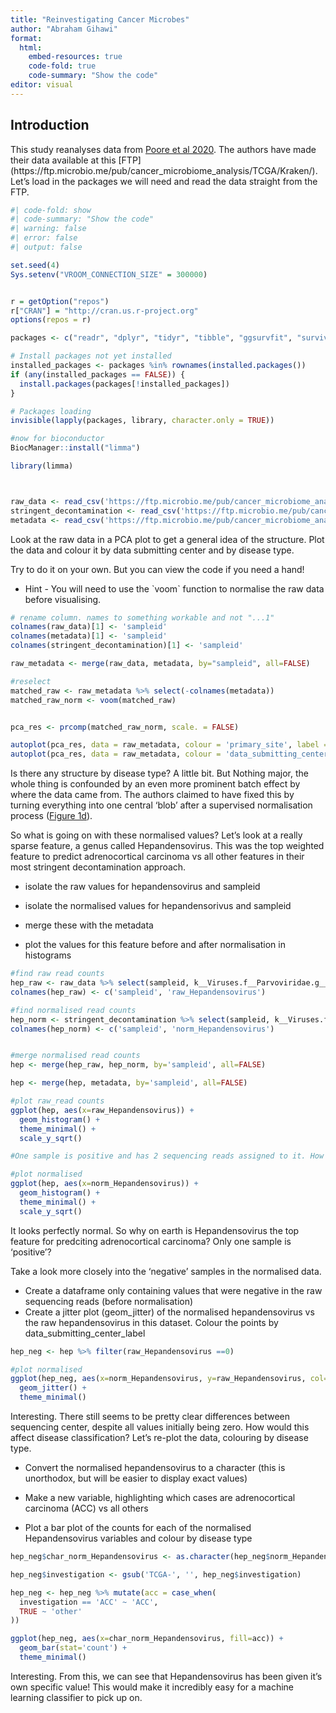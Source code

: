 ```yaml
---
title: "Reinvestigating Cancer Microbes"
author: "Abraham Gihawi"
format:
  html:
    embed-resources: true
    code-fold: true
    code-summary: "Show the code"
editor: visual
---
```


## Introduction

This study reanalyses data from [Poore et al 2020](https://doi.org/10.1038/s41586-020-2095-1). The authors have made their data available at this \[FTP\](https://ftp.microbio.me/pub/cancer_microbiome_analysis/TCGA/Kraken/). Let's load in the packages we will need and read the data straight from the FTP.

```r
#| code-fold: show
#| code-summary: "Show the code"
#| warning: false
#| error: false
#| output: false

set.seed(4)
Sys.setenv("VROOM_CONNECTION_SIZE" = 300000)


r = getOption("repos")
r["CRAN"] = "http://cran.us.r-project.org"
options(repos = r)

packages <- c("readr", "dplyr", "tidyr", "tibble", "ggsurvfit", "survival", "Boruta", "DataExplorer","broom","knitr", "ggfortify", "BiocManager")

# Install packages not yet installed
installed_packages <- packages %in% rownames(installed.packages())
if (any(installed_packages == FALSE)) {
  install.packages(packages[!installed_packages])
}

# Packages loading
invisible(lapply(packages, library, character.only = TRUE))

#now for bioconductor
BiocManager::install("limma")

library(limma)



raw_data <- read_csv('https://ftp.microbio.me/pub/cancer_microbiome_analysis/TCGA/Kraken/Kraken-TCGA-Raw-Data-17625-Samples.csv')
stringent_decontamination <- read_csv('https://ftp.microbio.me/pub/cancer_microbiome_analysis/TCGA/Kraken/Kraken-TCGA-Voom-SNM-Most-Stringent-Filtering-Data.csv')
metadata <- read_csv('https://ftp.microbio.me/pub/cancer_microbiome_analysis/TCGA/Kraken/Metadata-TCGA-All-18116-Samples.csv')
```

Look at the raw data in a PCA plot to get a general idea of the structure. Plot the data and colour it by data submitting center and by disease type.

Try to do it on your own. But you can view the code if you need a hand!

-   Hint - You will need to use the \`voom\` function to normalise the raw data before visualising.

```r
# rename column. names to something workable and not "...1"
colnames(raw_data)[1] <- 'sampleid'
colnames(metadata)[1] <- 'sampleid'
colnames(stringent_decontamination)[1] <- 'sampleid'

raw_metadata <- merge(raw_data, metadata, by="sampleid", all=FALSE)

#reselect 
matched_raw <- raw_metadata %>% select(-colnames(metadata))
matched_raw_norm <- voom(matched_raw)


pca_res <- prcomp(matched_raw_norm, scale. = FALSE)

autoplot(pca_res, data = raw_metadata, colour = 'primary_site', label = FALSE)
autoplot(pca_res, data = raw_metadata, colour = 'data_submitting_center_label', label = FALSE)


```

Is there any structure by disease type? A little bit. But Nothing major, the whole thing is confounded by an even more prominent batch effect by where the data came from. The authors claimed to have fixed this by turning everything into one central 'blob' after a supervised normalisation process ([Figure 1d](https://www.nature.com/articles/s41586-020-2095-1/figures/1)).

So what is going on with these normalised values? Let's look at a really sparse feature, a genus called Hepandensovirus. This was the top weighted feature to predict adrenocortical carcinoma vs all other features in their most stringent decontamination approach.

-   isolate the raw values for hepandensovirus and sampleid

-   isolate the normalised values for hepandensorivus and sampleid

-   merge these with the metadata

-   plot the values for this feature before and after normalisation in histograms

```r

#find raw read counts
hep_raw <- raw_data %>% select(sampleid, k__Viruses.f__Parvoviridae.g__Hepandensovirus)
colnames(hep_raw) <- c('sampleid', 'raw_Hepandensovirus')

#find normalised read counts
hep_norm <- stringent_decontamination %>% select(sampleid, k__Viruses.f__Parvoviridae.g__Hepandensovirus)
colnames(hep_norm) <- c('sampleid', 'norm_Hepandensovirus')


#merge normalised read counts
hep <- merge(hep_raw, hep_norm, by='sampleid', all=FALSE)

hep <- merge(hep, metadata, by='sampleid', all=FALSE)

#plot raw_read counts
ggplot(hep, aes(x=raw_Hepandensovirus)) +
  geom_histogram() +
  theme_minimal() +
  scale_y_sqrt()

#One sample is positive and has 2 sequencing reads assigned to it. How do the normalised values look?

#plot normalised 
ggplot(hep, aes(x=norm_Hepandensovirus)) +
  geom_histogram() +
  theme_minimal() +
  scale_y_sqrt()

```

It looks perfectly normal. So why on earth is Hepandensovirus the top feature for predciting adrenocortical carcinoma? Only one sample is 'positive'?

Take a look more closely into the 'negative' samples in the normalised data.

-   Create a dataframe only containing values that were negative in the raw sequencing reads (before normalisation)
-   Create a jitter plot (geom_jitter) of the normalised hepandensovirus vs the raw hepandensovirus in this dataset. Colour the points by data_submitting_center_label

```r
hep_neg <- hep %>% filter(raw_Hepandensovirus ==0)

#plot normalised 
ggplot(hep_neg, aes(x=norm_Hepandensovirus, y=raw_Hepandensovirus, col=data_submitting_center_label)) +
  geom_jitter() +
  theme_minimal()


```

Interesting. There still seems to be pretty clear differences between sequencing center, despite all values initially being zero. How would this affect disease classification? Let's re-plot the data, colouring by disease type.

-   Convert the normalised hepandensovirus to a character (this is unorthodox, but will be easier to display exact values)

-   Make a new variable, highlighting which cases are adrenocortical carcinoma (ACC) vs all others

-   Plot a bar plot of the counts for each of the normalised Hepandensovirus variables and colour by disease type

```r
hep_neg$char_norm_Hepandensovirus <- as.character(hep_neg$norm_Hepandensovirus)

hep_neg$investigation <- gsub('TCGA-', '', hep_neg$investigation)

hep_neg <- hep_neg %>% mutate(acc = case_when(
  investigation == 'ACC' ~ 'ACC',
  TRUE ~ 'other'
))

ggplot(hep_neg, aes(x=char_norm_Hepandensovirus, fill=acc)) +
  geom_bar(stat='count') +
  theme_minimal()

```

Interesting. From this, we can see that Hepandensovirus has been given it's own specific value! This would make it incredibly easy for a machine learning classifier to pick up on.
